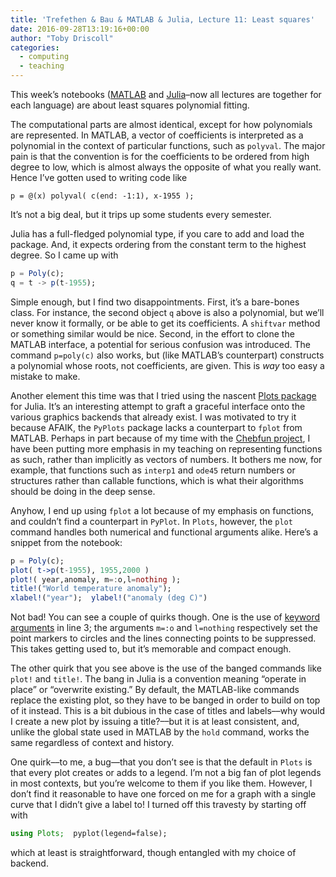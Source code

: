 ```yaml
---
title: 'Trefethen & Bau & MATLAB & Julia, Lecture 11: Least squares'
date: 2016-09-28T13:19:16+00:00
author: "Toby Driscoll"
categories:
  - computing
  - teaching
---
```




This week's notebooks ([MATLAB](https://gist.github.com/tobydriscoll/8d87997704e9fd400e96ea860d9f6a34#file-tb-lecture-11-ipynb) and [Julia](https://gist.github.com/tobydriscoll/3d9b29d953882738c51c9cabdcaf431b#file-tb-lecture-11-ipynb)--now all lectures are together for each language) are about least squares polynomial fitting.



The computational parts are almost identical, except for how polynomials are represented. In MATLAB, a vector of coefficients is interpreted as a polynomial in the context of particular functions, such as `polyval`. The major pain is that the convention is for the coefficients to be ordered from high degree to low, which is almost always the opposite of what you really want. Hence I've gotten used to writing code like
```
p = @(x) polyval( c(end: -1:1), x-1955 );
```
It's not a big deal, but it trips up some students every semester.



Julia has a full-fledged polynomial type, if you care to add and load the package. And, it expects ordering from the constant term to the highest degree. So I came up with
```julia
p = Poly(c);  
q = t -> p(t-1955);
```
Simple enough, but I find two disappointments. First, it's a bare-bones class. For instance, the second object `q` above is also a polynomial, but we'll never know it formally, or be able to get its coefficients. A `shiftvar` method or something similar would be nice. Second, in the effort to clone the MATLAB interface, a potential for serious confusion was introduced. The command `p=poly(c)`
also works, but (like MATLAB's counterpart) constructs a polynomial whose roots, not coefficients, are given. This is *way* too easy a mistake to make.



Another element this time was that I tried using the nascent [Plots package](https://juliaplots.github.io/) for Julia. It's an interesting attempt to graft a graceful interface onto the various graphics backends that already exist. I was motivated to try it because AFAIK, the `PyPlots` package lacks a counterpart to `fplot` from MATLAB. Perhaps in part because of my time with the [Chebfun project](http://www.chebfun.org), I have been putting more emphasis in my teaching on representing functions as such, rather than implicitly as vectors of numbers. It bothers me now, for example, that functions such as `interp1` and `ode45` return numbers or structures rather than callable functions, which is what their algorithms should be doing in the deep sense.



Anyhow, I end up using `fplot` a lot because of my emphasis on functions, and couldn't find a counterpart in `PyPlot`. In `Plots`, however, the `plot` command handles both numerical and functional arguments alike. Here's a snippet from the notebook:
```julia
p = Poly(c);  
plot( t->p(t-1955), 1955,2000 )
plot!( year,anomaly, m=:o,l=nothing );
title!("World temperature anomaly");
xlabel!("year");  ylabel!("anomaly (deg C)")
```


Not bad! You can see a couple of quirks though. One is the use of [keyword arguments](http://docs.julialang.org/en/release-0.5/manual/functions/#keyword-arguments) in line 3; the arguments `m=:o` and `l=nothing` respectively set the point markers to circles and the lines connecting points to be suppressed. This takes getting used to, but it's memorable and compact enough. 

The other quirk that you see above is the use of the banged commands like `plot!` and `title!`. The bang in Julia is a convention meaning "operate in place" or "overwrite existing." By default, the MATLAB-like commands replace the existing plot, so they have to be banged in order to build on top of it instead. This is a bit dubious in the case of titles and labels––why would I create a new plot by issuing a title?––but it is at least consistent, and, unlike the global state used in MATLAB by the `hold` command, works the same regardless of context and history.



One quirk––to me, a bug––that you don't see is that the default in `Plots` is that every plot creates or adds to a legend. I'm not a big fan of plot legends in most contexts, but you're welcome to them if you like them. However, I don't find it reasonable to have one forced on me for a graph with a single curve that I didn't give a label to! I turned off this travesty by starting off with
```julia 
using Plots;  pyplot(legend=false);
```
which at least is straightforward, though entangled with my choice of backend.


